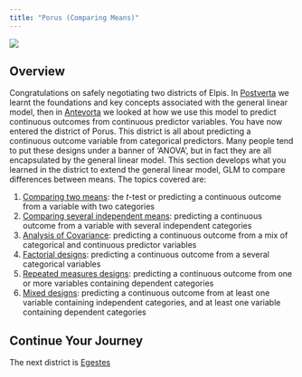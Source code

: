 ```yaml
---
title: "Porus (Comparing Means)"
---
```


![](../images/porus_long.png)

## Overview

Congratulations on safely negotiating two districts of Elpis. In [Postverta](postverta.qmd)  we learnt the foundations and key concepts associated with the general linear model, then in [Antevorta](antevorta.qmd)  we looked at how we use this model to predict continuous outcomes from continuous predictor variables. You have now entered the district of Porus.
This district is all about predicting a continuous outcome variable from categorical predictors. Many people tend to put these designs under a banner of 'ANOVA', but in fact they are all encapsulated by the general linear model. This section develops what you learned in the district to extend the general linear model, GLM to compare differences between means. The topics covered are:

1. [Comparing two means](two_means.qmd): the *t*-test or predicting a continuous outcome from a variable with two categories
2. [Comparing several independent means](anova.qmd): predicting a continuous outcome from a variable with several independent categories
3. [Analysis of Covariance](ancova.qmd): predicting a continuous outcome from a mix of categorical and continuous predictor variables
4. [Factorial designs](factorial.qmd): predicting a continuous outcome from a several categorical variables
4. [Repeated measures designs](rm.qmd): predicting a continuous outcome from one or more variables containing dependent categories
5. [Mixed designs](mixed.qmd): predicting a continuous outcome from at least one variable containing independent categories, and at least one variable containing dependent categories


## Continue Your Journey

The next district is [Egestes](egestes.qmd)
